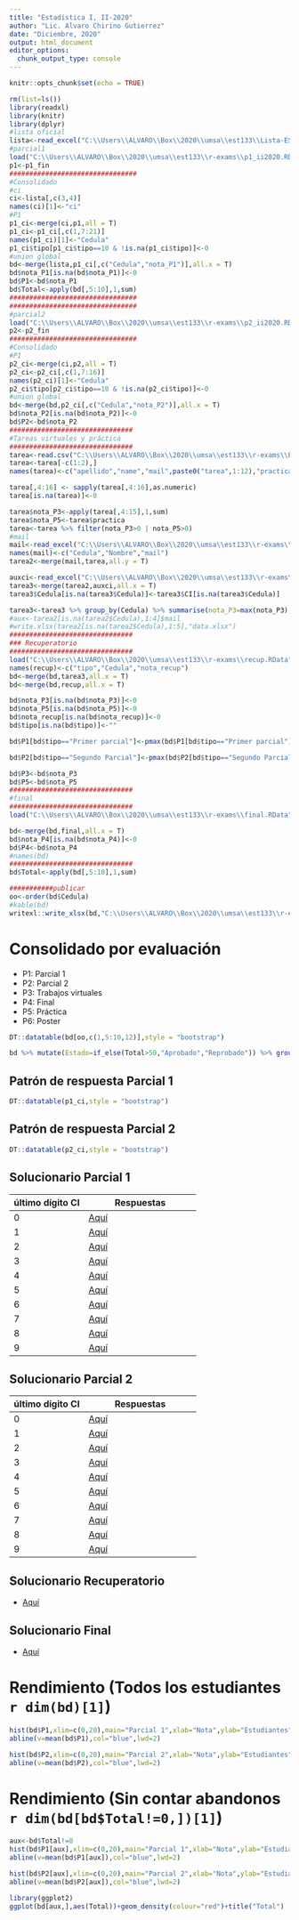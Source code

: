 ```yaml
---
title: "Estadística I, II-2020"
author: "Lic. Alvaro Chirino Gutierrez"
date: "Diciembre, 2020"
output: html_document
editor_options: 
  chunk_output_type: console
---
```


```r
knitr::opts_chunk$set(echo = TRUE)
```

```r
rm(list=ls())
library(readxl)
library(knitr)
library(dplyr)
#lista oficial
lista<-read_excel("C:\\Users\\ALVARO\\Box\\2020\\umsa\\est133\\Lista-EST 133-2020-SEGUNDO-C.xls",range = "A11:J113")
#parcial1
load("C:\\Users\\ALVARO\\Box\\2020\\umsa\\est133\\r-exams\\p1_ii2020.RData")
p1<-p1_fin
################################
#Consolidado
#ci
ci<-lista[,c(3,4)]
names(ci)[1]<-"ci"
#P1
p1_ci<-merge(ci,p1,all = T)
p1_ci<-p1_ci[,c(1,7:21)]
names(p1_ci)[1]<-"Cedula"
p1_ci$tipo[p1_ci$tipo==10 & !is.na(p1_ci$tipo)]<-0
#union global
bd<-merge(lista,p1_ci[,c("Cedula","nota_P1")],all.x = T)
bd$nota_P1[is.na(bd$nota_P1)]<-0
bd$P1<-bd$nota_P1
bd$Total<-apply(bd[,5:10],1,sum)
################################
################################
#parcial2
load("C:\\Users\\ALVARO\\Box\\2020\\umsa\\est133\\r-exams\\p2_ii2020.RData")
p2<-p2_fin
################################
#Consolidado
#P1
p2_ci<-merge(ci,p2,all = T)
p2_ci<-p2_ci[,c(1,7:16)]
names(p2_ci)[1]<-"Cedula"
p2_ci$tipo[p2_ci$tipo==10 & !is.na(p2_ci$tipo)]<-0
#union global
bd<-merge(bd,p2_ci[,c("Cedula","nota_P2")],all.x = T)
bd$nota_P2[is.na(bd$nota_P2)]<-0
bd$P2<-bd$nota_P2
###############################
#Tareas virtuales y práctica
###############################
tarea<-read.csv("C:\\Users\\ALVARO\\Box\\2020\\umsa\\est133\\r-exams\\EST_133_C_ESTADÍSTICA_I.csv")
tarea<-tarea[-c(1:2),]
names(tarea)<-c("apellido","name","mail",paste0("tarea",1:12),"practica")

tarea[,4:16] <- sapply(tarea[,4:16],as.numeric)
tarea[is.na(tarea)]<-0

tarea$nota_P3<-apply(tarea[,4:15],1,sum)
tarea$nota_P5<-tarea$practica
tarea<-tarea %>% filter(nota_P3>0 | nota_P5>0)
#mail
mail<-read_excel("C:\\Users\\ALVARO\\Box\\2020\\umsa\\est133\\r-exams\\mail_EST133_II2020.xlsx",range = "D11:F113")
names(mail)<-c("Cedula","Nombre","mail")
tarea2<-merge(mail,tarea,all.y = T)

auxci<-read_excel("C:\\Users\\ALVARO\\Box\\2020\\umsa\\est133\\r-exams\\data_ci.xlsx")
tarea3<-merge(tarea2,auxci,all.x = T)
tarea3$Cedula[is.na(tarea3$Cedula)]<-tarea3$CI[is.na(tarea3$Cedula)]

tarea3<-tarea3 %>% group_by(Cedula) %>% summarise(nota_P3=max(nota_P3),nota_P5=max(nota_P5))
#aux<-tarea2[is.na(tarea2$Cedula),1:4]$mail
#write.xlsx(tarea2[is.na(tarea2$Cedula),1:5],"data.xlsx")
###############################
### Recuperatorio
###############################
load("C:\\Users\\ALVARO\\Box\\2020\\umsa\\est133\\r-exams\\recup.RData")
names(recup)<-c("tipo","Cedula","nota_recup")
bd<-merge(bd,tarea3,all.x = T)
bd<-merge(bd,recup,all.x = T)

bd$nota_P3[is.na(bd$nota_P3)]<-0
bd$nota_P5[is.na(bd$nota_P5)]<-0
bd$nota_recup[is.na(bd$nota_recup)]<-0
bd$tipo[is.na(bd$tipo)]<-""

bd$P1[bd$tipo=="Primer parcial"]<-pmax(bd$P1[bd$tipo=="Primer parcial"],bd$nota_recup[bd$tipo=="Primer parcial"])

bd$P2[bd$tipo=="Segundo Parcial"]<-pmax(bd$P2[bd$tipo=="Segundo Parcial"],bd$nota_recup[bd$tipo=="Segundo Parcial"])

bd$P3<-bd$nota_P3
bd$P5<-bd$nota_P5
###############################
#final
###############################
load("C:\\Users\\ALVARO\\Box\\2020\\umsa\\est133\\r-exams\\final.RData")

bd<-merge(bd,final,all.x = T)
bd$nota_P4[is.na(bd$nota_P4)]<-0
bd$P4<-bd$nota_P4
#names(bd)
###############################
bd$Total<-apply(bd[,5:10],1,sum)

###########publicar 
oo<-order(bd$Cedula)
#kable(bd)
writexl::write_xlsx(bd,"C:\\Users\\ALVARO\\Box\\2020\\umsa\\est133\\r-exams\\consolidado_v0.xlsx")
```

# Consolidado por evaluación

* P1: Parcial 1
* P2: Parcial 2
* P3: Trabajos virtuales
* P4: Final
* P5: Práctica
* P6: Poster

```r
DT::datatable(bd[oo,c(1,5:10,12)],style = "bootstrap")

bd %>% mutate(Estado=if_else(Total>50,"Aprobado","Reprobado")) %>% group_by(Estado) %>% count() %>% kable()
```

## Patrón de respuesta Parcial 1

```r
DT::datatable(p1_ci,style = "bootstrap")
```

## Patrón de respuesta Parcial 2

```r
DT::datatable(p2_ci,style = "bootstrap")
```

## Solucionario Parcial 1

último dígito CI | Respuestas
------|---------
0 | [Aquí](https://alvarolimber.github.io/notas/EST133_II2020/p1_sol_00.pdf)
1 | [Aquí](https://alvarolimber.github.io/notas/EST133_II2020/p1_sol_01.pdf)
2 | [Aquí](https://alvarolimber.github.io/notas/EST133_II2020/p1_sol_02.pdf)
3 | [Aquí](https://alvarolimber.github.io/notas/EST133_II2020/p1_sol_03.pdf)
4 | [Aquí](https://alvarolimber.github.io/notas/EST133_II2020/p1_sol_04.pdf)
5 | [Aquí](https://alvarolimber.github.io/notas/EST133_II2020/p1_sol_05.pdf)
6 | [Aquí](https://alvarolimber.github.io/notas/EST133_II2020/p1_sol_06.pdf)
7 | [Aquí](https://alvarolimber.github.io/notas/EST133_II2020/p1_sol_07.pdf)
8 | [Aquí](https://alvarolimber.github.io/notas/EST133_II2020/p1_sol_08.pdf)
9 | [Aquí](https://alvarolimber.github.io/notas/EST133_II2020/p1_sol_09.pdf)

## Solucionario Parcial 2

último dígito CI | Respuestas
------|---------
0 | [Aquí](https://alvarolimber.github.io/notas/EST133_II2020/p2_sol_00.pdf)
1 | [Aquí](https://alvarolimber.github.io/notas/EST133_II2020/p2_sol_01.pdf)
2 | [Aquí](https://alvarolimber.github.io/notas/EST133_II2020/p2_sol_02.pdf)
3 | [Aquí](https://alvarolimber.github.io/notas/EST133_II2020/p2_sol_03.pdf)
4 | [Aquí](https://alvarolimber.github.io/notas/EST133_II2020/p2_sol_04.pdf)
5 | [Aquí](https://alvarolimber.github.io/notas/EST133_II2020/p2_sol_05.pdf)
6 | [Aquí](https://alvarolimber.github.io/notas/EST133_II2020/p2_sol_06.pdf)
7 | [Aquí](https://alvarolimber.github.io/notas/EST133_II2020/p2_sol_07.pdf)
8 | [Aquí](https://alvarolimber.github.io/notas/EST133_II2020/p2_sol_08.pdf)
9 | [Aquí](https://alvarolimber.github.io/notas/EST133_II2020/p2_sol_09.pdf)

## Solucionario Recuperatorio

* [Aquí](https://alvarolimber.github.io/notas/EST133_II2020/recuperatorio_sol.pdf)

## Solucionario Final

* [Aquí](https://alvarolimber.github.io/notas/EST133_II2020/final_sol.pdf)

# Rendimiento (Todos los estudiantes `r dim(bd)[1]`)

```r
hist(bd$P1,xlim=c(0,20),main="Parcial 1",xlab="Nota",ylab="Estudiantes")
abline(v=mean(bd$P1),col="blue",lwd=2)

hist(bd$P2,xlim=c(0,20),main="Parcial 2",xlab="Nota",ylab="Estudiantes")
abline(v=mean(bd$P2),col="blue",lwd=2)
```

# Rendimiento (Sin contar abandonos `r dim(bd[bd$Total!=0,])[1]`)

```r
aux<-bd$Total!=0
hist(bd$P1[aux],xlim=c(0,20),main="Parcial 1",xlab="Nota",ylab="Estudiantes")
abline(v=mean(bd$P1[aux]),col="blue",lwd=2)

hist(bd$P2[aux],xlim=c(0,20),main="Parcial 2",xlab="Nota",ylab="Estudiantes")
abline(v=mean(bd$P2[aux]),col="blue",lwd=2)

library(ggplot2)
ggplot(bd[aux,],aes(Total))+geom_density(colour="red")+title("Total")
```